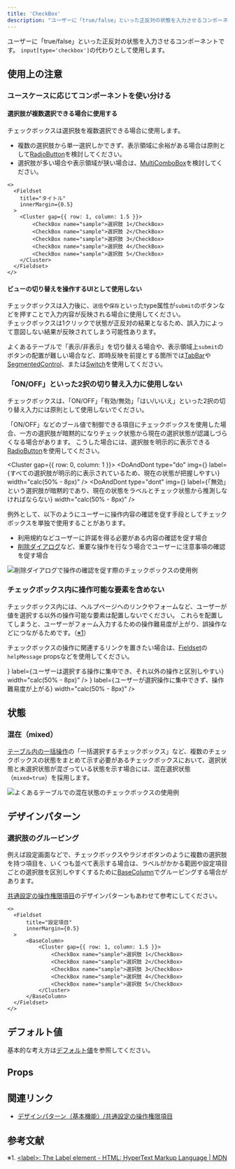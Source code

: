 ```yaml
---
title: 'CheckBox'
description: "ユーザーに「true/false」といった正反対の状態を入力させるコンポーネントです。"
---
```



ユーザーに「true/false」といった正反対の状態を入力させるコンポーネントです。
`input[type='checkbox']`の代わりとして使用します。

<ComponentStory name="CheckBox" />

## 使用上の注意

### ユースケースに応じてコンポーネントを使い分ける

#### 選択肢が複数選択できる場合に使用する

チェックボックスは選択肢を複数選択できる場合に使用します。

- 複数の選択肢から単一選択しかできず、表示領域に余裕がある場合は原則として[RadioButton](/products/components/radio-button/)を検討してください。
- 選択肢が多い場合や表示領域が狭い場合は、[MultiComboBox](/products/components/combo-box/multi-combo-box/)を検討してください。

```tsx editable codeBlock
<>
  <Fieldset
    title="タイトル"
    innerMargin={0.5}
  >
    <Cluster gap={{ row: 1, column: 1.5 }}>
        <CheckBox name="sample">選択肢 1</CheckBox>
        <CheckBox name="sample">選択肢 2</CheckBox>
        <CheckBox name="sample">選択肢 3</CheckBox>
        <CheckBox name="sample">選択肢 4</CheckBox>
        <CheckBox name="sample">選択肢 5</CheckBox>
    </Cluster>
  </Fieldset>
</>
```

#### ビューの切り替えを操作するUIとして使用しない

チェックボックスは入力後に、`送信`や`保存`といったtype属性が`submit`のボタンなどを押すことで入力内容が反映される場合に使用してください。  
チェックボックスは1クリックで状態が正反対の結果となるため、誤入力によって意図しない結果が反映されてしまう可能性あります。

よくあるテーブルで「表示/非表示」を切り替える場合や、表示領域上`submit`のボタンの配置が難しい場合など、即時反映を前提とする箇所では[TabBar](/products/components/tab-bar/)や[SegmentedControl](/products/components/segmented-control/)、または[Switch](/products/components/switch/)を使用してください。

### 「ON/OFF」といった2択の切り替え入力に使用しない

チェックボックスは、「ON/OFF」「有効/無効」「はい/いいえ」といった2択の切り替え入力には原則として使用しないでください。  

「ON/OFF」などのブール値で制御できる項目にチェックボックスを使用した場合、一方の選択肢が暗黙的になりチェック状態から現在の選択状態が認識しづらくなる場合があります。
こうした場合には、選択肢を明示的に表示できる[RadioButton](/products/components/radio-button/)を使用してください。

<Cluster gap={{ row: 0, column: 1 }}>
  <DoAndDont
    type="do"
    img={<StaticImage src={checkBoxDo} alt="Do" />}
    label={<Text>すべての選択肢が明示的に表示されているため、現在の状態が把握しやすい</Text>}
    width="calc(50% - 8px)"
  />
  <DoAndDont
    type="dont"
    img={<StaticImage src={checkBoxDont} alt="Dont" />}
    label={<Text>「無効」という選択肢が暗黙的であり、現在の状態をラベルとチェック状態から推測しなければならない</Text>}
    width="calc(50% - 8px)"
  />
</Cluster>

例外として、以下のようにユーザーに操作内容の確認を促す手段としてチェックボックスを単独で使用することがあります。

- 利用規約などユーザーに許諾を得る必要がある内容の確認を促す場合
- [削除ダイアログ](/products/design-patterns/delete-dialog/#h3-5)など、重要な操作を行なう場合でユーザーに注意事項の確認を促す場合

![削除ダイアログで操作の確認を促す際のチェックボックスの使用例](/images/check-box-confirm.png)

### チェックボックス内に操作可能な要素を含めない

チェックボックス内には、ヘルプページへのリンクやフォームなど、ユーザーが値を選択する以外の操作可能な要素は配置しないでください。
これらを配置してしまうと、ユーザーがフォーム入力するための操作難易度が上がり、誤操作などにつながるためです。（[※1](#h2-5)）

チェックボックスの操作に関連するリンクを置きたい場合は、[Fieldset](/products/components/fieldset/)の`helpMessage` propsなどを使用してください。

<Cluster gap={1}>
  <DoAndDont
    type="do"
    img={<StaticImage src={checkBoxDo2} alt="Do" width="346" />}
    label={<Text>ユーザーは選択する操作に集中でき、それ以外の操作と区別しやすい</Text>}
    width="calc(50% - 8px)"
  />
  <DoAndDont
    type="dont"
    img={<StaticImage src={checkBoxDont2} alt="Dont" width="346" />}
    label={<Text>ユーザーが選択操作に集中できず、操作難易度が上がる</Text>}
    width="calc(50% - 8px)"
  />
</Cluster>

## 状態

### 混在（mixed）

[テーブル内の一括操作](/products/design-patterns/table-bulk-action/)の「一括選択するチェックボックス」など、複数のチェックボックスの状態をまとめて示す必要があるチェックボックスにおいて、選択状態と未選択状態が混ざっている状態を示す場合には、混在選択状態（`mixed=true`）を採用します。

![よくあるテーブルでの混在状態のチェックボックスの使用例](/images/check-box-mixed.png)

## デザインパターン

### 選択肢のグルーピング

例えば設定画面などで、チェックボックスやラジオボタンのように複数の選択肢を持つ項目を、いくつも並べて表示する場合は、ラベルがかかる範囲や設定項目ごとの選択肢を区別しやすくするために[BaseColumn](/products/components/base/base-column/)でグルーピングする場合があります。

[共通設定の操作権限項目](/products/design-patterns-core-features/access-control-setting-pattern/)のデザインパターンもあわせて参考にしてください。

```tsx editable codeBlock
<>
  <Fieldset
      title="設定項目"
      innerMargin={0.5}
  >
      <BaseColumn>
          <Cluster gap={{ row: 1, column: 1.5 }}>
              <CheckBox name="sample">選択肢 1</CheckBox>
              <CheckBox name="sample">選択肢 2</CheckBox>
              <CheckBox name="sample">選択肢 3</CheckBox>
              <CheckBox name="sample">選択肢 4</CheckBox>
              <CheckBox name="sample">選択肢 5</CheckBox>
          </Cluster>
      </BaseColumn>
  </Fieldset>
</>
```


## デフォルト値
基本的な考え方は[デフォルト値](/products/design-patterns/default_value/)を参照してください。


## Props

<ComponentPropsTable name="CheckBox" />

## 関連リンク

- [デザインパターン（基本機能）/共通設定の操作権限項目](/products/design-patterns-core-features/access-control-setting-pattern/)

## 参考文献

※1. [<label\>: The Label element - HTML: HyperText Markup Language | MDN](https://developer.mozilla.org/en-US/docs/Web/HTML/Element/label#interactive_content)
